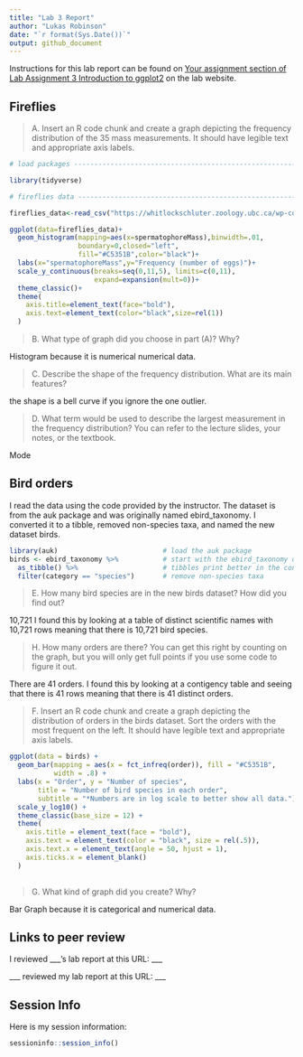 ```yaml
---
title: "Lab 3 Report"
author: "Lukas Robinson"
date: "`r format(Sys.Date())`"
output: github_document
---
```


Instructions for this lab report can be found on [Your assignment section of Lab Assignment 3 Introduction to ggplot2](https://biol275-msum.github.io/introduction-to-ggplot2.html#your-assignment) on the lab website.

## Fireflies

> A. Insert an R code chunk and create a graph depicting the frequency distribution of the 35 mass measurements. It should have legible text and appropriate axis labels.

```r
# load packages -----------------------------------------------------------

library(tidyverse)

# fireflies data ----------------------------------------------------------

fireflies_data<-read_csv("https://whitlockschluter.zoology.ubc.ca/wp-content/data/chapter02/chap02q19FireflySpermatophoreMass.csv")

ggplot(data=fireflies_data)+
  geom_histogram(mapping=aes(x=spermatophoreMass),binwidth=.01,
                 boundary=0,closed="left",
                 fill="#C5351B",color="black")+
  labs(x="spermatophoreMass",y="Frequency (number of eggs)")+
  scale_y_continuous(breaks=seq(0,11,5), limits=c(0,11),
                     expand=expansion(mult=0))+
  theme_classic()+
  theme(
    axis.title=element_text(face="bold"),
    axis.text=element_text(color="black",size=rel(1))
  )
```


> B. What type of graph did you choose in part (A)? Why?

Histogram because it is numerical numerical data.

> C. Describe the shape of the frequency distribution. What are its main features?

the shape is a bell curve if you ignore the one outlier. 

> D. What term would be used to describe the largest measurement in the frequency distribution? You can refer to the lecture slides, your notes, or the textbook.

Mode

## Bird orders

I read the data using the code provided by the instructor. The dataset is from the auk package and was originally named ebird_taxonomy. I converted it to a tibble, removed non-species taxa, and named the new dataset birds.

```r
library(auk)                          # load the auk package
birds <- ebird_taxonomy %>%           # start with the ebird_taxonomy data
  as_tibble() %>%                     # tibbles print better in the console
  filter(category == "species")       # remove non-species taxa
```

> E. How many bird species are in the new birds dataset? How did you find out?

10,721 I found this by looking at a table of distinct scientific names with 10,721 rows meaning that there is 10,721 bird species.

> H. How many orders are there? You can get this right by counting on the graph, but you will only get full points if you use some code to figure it out.

There are 41 orders. I found this by looking at a contigency table and seeing that there is 41 rows meaning that there is 41 distinct orders.

> F. Insert an R code chunk and create a graph depicting the distribution of orders in the birds dataset. Sort the orders with the most frequent on the left. It should have legible text and appropriate axis labels.

```r
ggplot(data = birds) +
  geom_bar(mapping = aes(x = fct_infreq(order)), fill = "#C5351B", 
           width = .8) +
  labs(x = "Order", y = "Number of species", 
       title = "Number of bird species in each order", 
       subtitle = "*Numbers are in log scale to better show all data.") +
  scale_y_log10() +
  theme_classic(base_size = 12) +
  theme(
    axis.title = element_text(face = "bold"),
    axis.text = element_text(color = "black", size = rel(.5)),
    axis.text.x = element_text(angle = 50, hjust = 1),
    axis.ticks.x = element_blank()
  )
           
```


> G. What kind of graph did you create? Why?

Bar Graph because it is categorical and numerical data.

## Links to peer review

I reviewed \_\_\_'s lab report at this URL: \_\_\_

\_\_\_ reviewed my lab report at this URL: \_\_\_

## Session Info

Here is my session information:

```r
sessioninfo::session_info()
```
